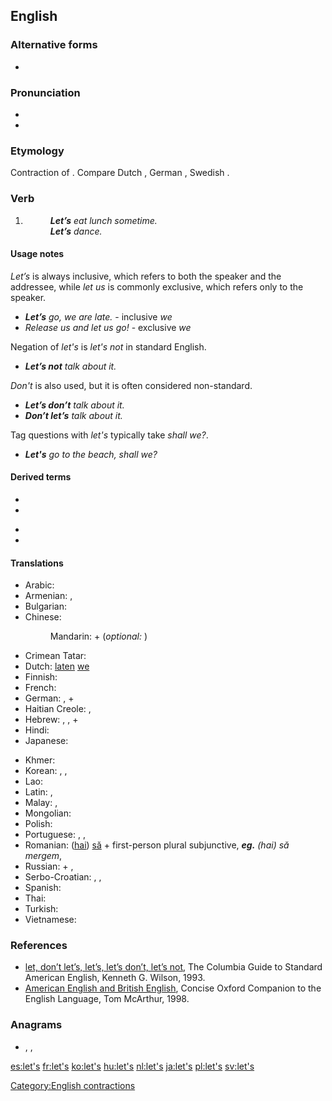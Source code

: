 {{also|lets|Lets|LETS|lēts}}
==English==

===Alternative forms===
* {{l|en|let us}} {{qualifier|dated}}

===Pronunciation===
* {{audio|en-us-let's.ogg|Audio (US)|lang=en}}
* {{IPA|/lɛts/|lang=en}}

===Etymology===
Contraction of {{m|en|let us}}. Compare Dutch {{m|nl|laat ons}}, German {{m|de|lass uns}}, Swedish {{m|sv|låt oss}}.

===Verb===
{{head|en|verb}}

# {{non-gloss definition|Used to form the [[hortative]] of verbs, equivalent of the [[first-person]] plural [[imperative]] in some other languages.}}
#: '''''Let’s''' eat lunch sometime.''
#: '''''Let’s''' dance.''

====Usage notes====
''Let’s'' is always inclusive, which refers to both the speaker and the addressee, while ''let us'' is commonly exclusive, which refers only to the speaker.
* '''''Let’s''' go, we are late.'' - inclusive ''we''
* ''Release us and let us go!'' - exclusive ''we''

Negation of ''let's'' is ''let's not'' in standard English.
* '''''Let’s not''' talk about it.''
''Don't'' is also used, but it is often considered non-standard.
* '''''Let’s don’t''' talk about it.'' {{qualifier|US}}
* '''''Don’t let’s''' talk about it.'' {{qualifier|British}}

Tag questions with ''let's'' typically take ''shall we?''.
* '''''Let's''' go to the beach, shall we?''

====Derived terms====
{{der-top}}
* {{l|en|let's go}}
* {{l|en|let's roll}}
{{der-mid}}
* {{l|en|let's say}}
* {{l|en|let's see}}
{{der-bottom}}

====Translations====
{{trans-top|let us; forming first-person plural imperative}}
* Arabic: {{t|ar|لِـ}} {{qualifier|+ the first-person plural of the verb}}
* Armenian: {{t+|hy|արի}}, {{t+|hy|քել}}
* Bulgarian: {{t|bg|хайде|tr=hayde}} {{qualifier|+ "да" + the first-person plural of the verb}}
* Chinese:
*: Mandarin: {{zh-l|我們|tr=wǒmen}} + {{qualifier|verb}} (''optional:'' {{zh-l|吧|tr=ba}})
* Crimean Tatar: {{t|crh|aydı}}
* Dutch: [[laten]] [[we]]
* Finnish: {{t|fi|-kaamme}}
* French: {{qualifier|expressed with the first-person plural of the verb}}
* German: {{t+|de|lassen|alt=lasst uns}}, {{qualifier|expressed with the first-person plural of the verb}} + {{l|de|wir}}
* Haitian Creole: {{t|ht|annou}}, {{t|ht|ann}}
* Hebrew: {{t|he|בוא|m|tr=bo|sc=Hebr}}, {{t|he|בואי|f|tr=bo'i|sc=Hebr}}, {{t|he|בואו|p|tr=bo'u|sc=Hebr}} + {{qualifier|the first-person plural of the verb}}
* Hindi: {{qualifier|infinitive of the verb}} {{t+|hi|देना|tr=hamko ... do|alt=हमको ... दो|sc=Deva}}
* Japanese: {{qualifier|volitional form is used, e.g. -ō/-mashō}}
{{trans-mid}}
* Khmer: {{t|km|តស់|tr=tɑh|sc=Khmr}}
* Korean: {{t|ko|ㅂ시다}}, {{t+|ko|자}}, {{t|ko|시죠}}
* Lao: {{t-needed|lo}}
* Latin: {{qualifier|they use in the verb subjuctive}} {{t|la|simus|tr=let's be}}, {{qualifier|they use an verb in the subjunctive}} {{t|la|simus|tr=let's be}}
* Malay: {{t|ms|mari}}, {{t|ms|ayuh}}
* Mongolian: {{t|mn|-ъя|sc=Cyrl}}
* Polish: {{t|pl|-my}}
* Portuguese: {{t|pt|-emos}}, {{t|pt|-amos}}, {{t|pt|vamos}}
* Romanian: ([[hai]]) [[să]] + first-person plural subjunctive, '''''eg.''' (hai) să mergem'', {{t+|ro|haide}}
* Russian: {{t+|ru|давать|alt=дава́й(те)}} + {{qualifier|the first-person plural of the verb}}, {{qualifier|expressed with the first-person plural of the verb}}
* Serbo-Croatian: {{t|sh|hajdemo}}, {{qualifier|slang, contraction}} {{t|sh|aj'mo}}, {{t+|sh|hajde}}
* Spanish: {{qualifier|expressed with the first-person plural subjunctive of the verb}}
* Thai: {{t|th|กันเถอะ|tr=...gan tùh|alt=...กันเถอะ|sc=Thai}}
* Turkish: {{t+|tr|hadi}}
* Vietnamese: {{t+|vi|hãy}}
{{trans-bottom}}

===References===
* [http://www.bartleby.com/68/26/3626.html let, don’t let’s, let’s, let’s don’t, let’s not], The Columbia Guide to Standard American English, Kenneth G. Wilson, 1993.
* [http://www.encyclopedia.com/doc/1O29-AMERICANNGLSHNDBRTSHNGLSH.html American English and British English], Concise Oxford Companion to the English Language, Tom McArthur, 1998.

===Anagrams===
* {{l|en|ELTs}}, {{l|en|lest}}, {{l|en|TESL}}

[[Category:English contractions]]

[[es:let's]]
[[fr:let's]]
[[ko:let's]]
[[hu:let's]]
[[nl:let's]]
[[ja:let's]]
[[pl:let's]]
[[sv:let's]]